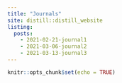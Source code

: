 ```yaml
---
title: "Journals"
site: distill::distill_website
listing:
  posts:
    - 2021-02-21-journal1
    - 2021-03-06-journal2
    - 2021-03-13-journal3
---
```


```r
knitr::opts_chunk$set(echo = TRUE)
```